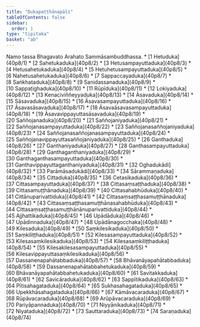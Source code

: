 ```yaml
---
title: "Dukapaṭṭhānapāḷi"
tableOfContents: false
sidebar:
  order: 1
type: "tipitaka"
basket: "ab"
---
```


<Paragraph number="1" type="center">
Namo tassa Bhagavato Arahato Sammāsambuddhassa.

</Paragraph>

<TableOfContents>
* [1 Hetuduka](40p8/1)
* [2 Sahetukaduka](40p8/2)
* [3 Hetusampayuttaduka](40p8/3)
* [4 Hetusahetukaduka](40p8/4)
* [5 Hetuhetusampayuttaduka](40p8/5)
* [6 Nahetusahetukaduka](40p8/6)
* [7 Sappaccayaduka](40p8/7)
* [8 Saṅkhataduka](40p8/8)
* [9 Sanidassanaduka](40p8/9)
* [10 Sappaṭighaduka](40p8/10)
* [11 Rūpīduka](40p8/11)
* [12 Lokiyaduka](40p8/12)
* [13 Kenaciviññeyyaduka](40p8/13)
* [14 Āsavaduka](40p8/14)
* [15 Sāsavaduka](40p8/15)
* [16 Āsavasampayuttaduka](40p8/16)
* [17 Āsavasāsavaduka](40p8/17)
* [18 Āsavaāsavasampayuttaduka](40p8/18)
* [19 Āsavavippayuttasāsavaduka](40p8/19)
* [20 Saññojanaduka](40p8/20)
* [21 Saññojaniyaduka](40p8/21)
* [22 Saññojanasampayuttaduka](40p8/22)
* [23 Saññojanasaññojaniyaduka](40p8/23)
* [24 Saññojanasaññojanasampayuttaduka](40p8/24)
* [25 Saññojanavippayuttasaññojaniyaduka](40p8/25)
* [26 Ganthaduka](40p8/26)
* [27 Ganthaniyaduka](40p8/27)
* [28 Ganthasampayuttaduka](40p8/28)
* [29 Ganthaganthaniyaduka](40p8/29)
* [30 Ganthaganthasampayuttaduka](40p8/30)
* [31 Ganthavippayuttaganthaniyaduka](40p8/31)
* [32 Oghadukādi](40p8/32)
* [33 Parāmāsadukādi](40p8/33)
* [34 Sārammaṇaduka](40p8/34)
* [35 Cittaduka](40p8/35)
* [36 Cetasikaduka](40p8/36)
* [37 Cittasampayuttaduka](40p8/37)
* [38 Cittasaṃsaṭṭhaduka](40p8/38)
* [39 Cittasamuṭṭhānaduka](40p8/39)
* [40 Cittasahabhūduka](40p8/40)
* [41 Cittānuparivattiduka](40p8/41)
* [42 Cittasaṃsaṭṭhasamuṭṭhānaduka](40p8/42)
* [43 Cittasaṃsaṭṭhasamuṭṭhānasahabhūduka](40p8/43)
* [44 Cittasaṃsaṭṭhasamuṭṭhānānuparivattiduka](40p8/44)
* [45 Ajjhattikaduka](40p8/45)
* [46 Upādāduka](40p8/46)
* [47 Upādinnaduka](40p8/47)
* [48 Upādānagocchaka](40p8/48)
* [49 Kilesaduka](40p8/49)
* [50 Saṃkilesikaduka](40p8/50)
* [51 Saṃkiliṭṭhaduka](40p8/51)
* [52 Kilesasampayuttaduka](40p8/52)
* [53 Kilesasaṃkilesikaduka](40p8/53)
* [54 Kilesasaṃkiliṭṭhaduka](40p8/54)
* [55 Kilesakilesasampayuttaduka](40p8/55)
* [56 Kilesavippayuttasaṃkilesikaduka](40p8/56)
* [57 Dassanenapahātabbaduka](40p8/57)
* [58 Bhāvanāyapahātabbaduka](40p8/58)
* [59 Dassanenapahātabbahetukaduka](40p8/59)
* [60 Bhāvanāyapahātabbahetukaduka](40p8/60)
* [61 Savitakkaduka](40p8/61)
* [62 Savicāraduka](40p8/62)
* [63 Sappītikaduka](40p8/63)
* [64 Pītisahagataduka](40p8/64)
* [65 Sukhasahagataduka](40p8/65)
* [66 Upekkhāsahagataduka](40p8/66)
* [67 Kāmāvacaraduka](40p8/67)
* [68 Rūpāvacaraduka](40p8/68)
* [69 Arūpāvacaraduka](40p8/69)
* [70 Pariyāpannaduka](40p8/70)
* [71 Niyyānikaduka](40p8/71)
* [72 Niyataduka](40p8/72)
* [73 Sauttaraduka](40p8/73)
* [74 Saraṇaduka](40p8/74)
</TableOfContents>
